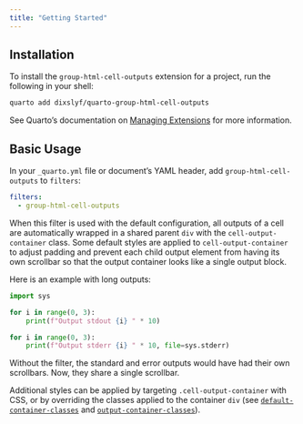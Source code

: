 ```yaml
---
title: "Getting Started"
---
```


## Installation

To install the `group-html-cell-outputs` extension for a project,
run the following in your shell:

```sh
quarto add dixslyf/quarto-group-html-cell-outputs
```

See Quarto's documentation on [Managing Extensions](https://quarto.org/docs/extensions/managing.html)
for more information.

## Basic Usage

In your `_quarto.yml` file or document's YAML header, add `group-html-cell-outputs` to `filters`:

```yaml
filters:
  - group-html-cell-outputs
```

When this filter is used with the default configuration,
all outputs of a cell are automatically wrapped in a shared parent `div`
with the `cell-output-container` class.
Some default styles are applied to `cell-output-container` to
adjust padding and prevent each child output element from having its own scrollbar
so that the output container looks like a single output block.

Here is an example with long outputs:

```python
import sys

for i in range(0, 3):
    print(f"Output stdout {i} " * 10)

for i in range(0, 3):
    print(f"Output stderr {i} " * 10, file=sys.stderr)
```

Without the filter, the standard and error outputs would have had their own scrollbars.
Now, they share a single scrollbar.

Additional styles can be applied by targeting `.cell-output-container` with CSS,
or by overriding the classes applied to the container `div`
(see [`default-container-classes`](/configuration.html#default-container-classes)
and [`output-container-classes`](/configuration.html#output-container-classes)).
